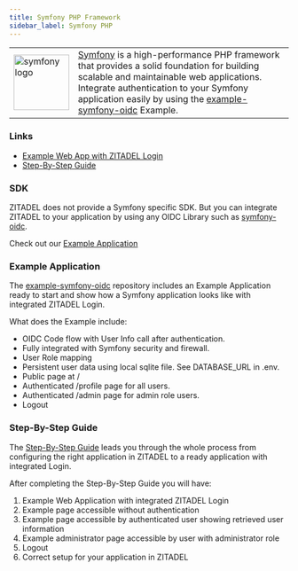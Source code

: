 ```yaml
---
title: Symfony PHP Framework
sidebar_label: Symfony PHP
---
```


<table>
    <tr>
        <td width="100px">
            <img width="100px" src="/docs/img/tech/php.svg" alt="symfony logo"/>
        </td>
        <td>
            <a href="https://symfony.com/" target="_blank">Symfony</a> is a high-performance PHP framework that provides a solid foundation for building scalable and maintainable web applications.
            Integrate authentication to your Symfony application easily by using the <a href="https://github.com/zitadel/example-symfony-oidc" target="_blank">example-symfony-oidc</a> Example.
        </td>
    </tr>
</table>

### Links
- [Example Web App with ZITADEL Login](https://github.com/zitadel/example-symfony-oidc)
- [Step-By-Step Guide](/docs/examples/login/symfony)

### SDK

ZITADEL does not provide a Symfony specific SDK.
But you can integrate ZITADEL to your application by using any OIDC Library such as [symfony-oidc](https://github.com/Drenso/symfony-oidc).

Check out our [Example Application](/docs/sdk-examples/symfony#example-application)

### Example Application

The [example-symfony-oidc]((https://github.com/zitadel/example-symfony-oidc)) repository includes an Example Application ready to start and show how a Symfony application looks like with integrated ZITADEL Login.

What does the Example include:
- OIDC Code flow with User Info call after authentication.
- Fully integrated with Symfony security and firewall.
- User Role mapping
- Persistent user data using local sqlite file. See DATABASE_URL in .env.
- Public page at /
- Authenticated /profile page for all users.
- Authenticated /admin page for admin role users.
- Logout

### Step-By-Step Guide

The [Step-By-Step Guide](/docs/examples/login/symfony) leads you through the whole process from configuring the right application in ZITADEL to a ready application with integrated Login.

After completing the Step-By-Step Guide you will have:
1. Example Web Application with integrated ZITADEL Login
2. Example page accessible without authentication
3. Example page accessible by authenticated user showing retrieved user information
4. Example administrator page accessible by user with administrator role
5. Logout
6. Correct setup for your application in ZITADEL
